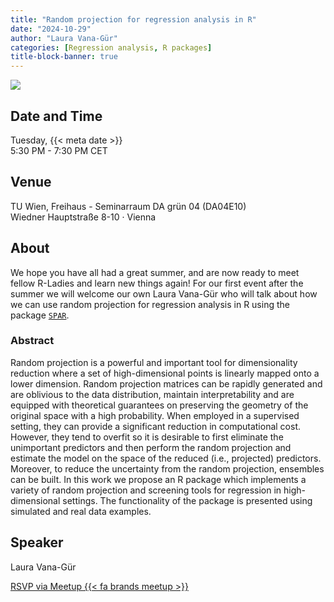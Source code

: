 ```yaml
---
title: "Random projection for regression analysis in R"
date: "2024-10-29"
author: "Laura Vana-Gür"
categories: [Regression analysis, R packages]
title-block-banner: true
---
```


![](202410.avif){fig-alt="Flyer for the R-Ladies Vienna October 2024 event. All information described is available in the main text below."}

## Date and Time

Tuesday, {{< meta date >}}  
5:30 PM - 7:30 PM CET

## Venue

TU Wien, Freihaus - Seminarraum DA grün 04 (DA04E10)  
Wiedner Hauptstraße 8-10 · Vienna

## About

We hope you have all had a great summer, and are now ready to meet fellow R-Ladies and learn new things again! For our first event after the summer we will welcome our own Laura Vana-Gür who will talk about how we can use random projection for regression analysis in R using the package [`SPAR`](https://github.com/RomanParzer/SPAR).

### Abstract

Random projection is a powerful and important tool for dimensionality reduction where a set of high-dimensional points is linearly mapped onto a lower dimension. Random projection matrices can be rapidly generated and are oblivious to the data distribution, maintain interpretability and are equipped with theoretical guarantees on preserving the geometry of the original space with a high probability. When employed in a supervised setting, they can provide a significant reduction in computational cost. However, they tend to overfit so it is desirable to first eliminate the unimportant predictors and then perform the random projection and estimate the model on the space of the reduced (i.e., projected) predictors. Moreover, to reduce the uncertainty from the random projection, ensembles can be built. In this work we propose an R package which implements a variety of random projection and screening tools for regression in high-dimensional settings. The functionality of the package is presented using simulated and real data examples.

## Speaker

Laura Vana-Gür

[RSVP via Meetup {{< fa brands meetup >}}](https://www.meetup.com/rladies-vienna/events/303956873){.btn .btn-outline-primary .rsvp}
